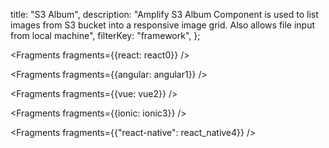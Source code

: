   title: "S3 Album",
  description: "Amplify S3 Album Component is used to list images from S3 bucket into a responsive image grid. Also allows file input from local machine",
  filterKey: "framework",
};


<Fragments fragments={{react: react0}} />


<Fragments fragments={{angular: angular1}} />


<Fragments fragments={{vue: vue2}} />


<Fragments fragments={{ionic: ionic3}} />


  <Fragments fragments={{"react-native": react_native4}} />
